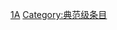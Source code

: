 {{emptycat}}

{{Articles by Quality|topic=三国|project=三国}}

[[Category:各等级三国条目|1A]]
[[Category:典范级条目|Category:典范级条目]]